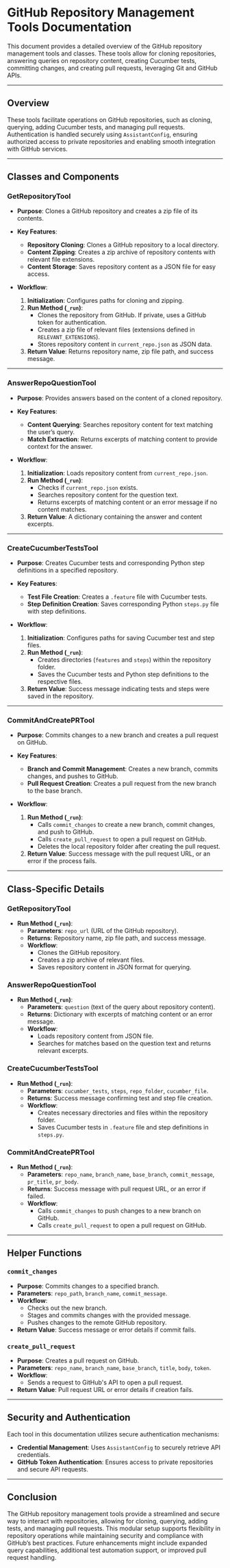 # GitHub Repository Management Tools Documentation

This document provides a detailed overview of the GitHub repository management tools and classes. These tools allow for cloning repositories, answering queries on repository content, creating Cucumber tests, committing changes, and creating pull requests, leveraging Git and GitHub APIs.

---

## Overview

These tools facilitate operations on GitHub repositories, such as cloning, querying, adding Cucumber tests, and managing pull requests. Authentication is handled securely using `AssistantConfig`, ensuring authorized access to private repositories and enabling smooth integration with GitHub services.

---

## Classes and Components

### GetRepositoryTool

- **Purpose**: Clones a GitHub repository and creates a zip file of its contents.

- **Key Features**:
  - **Repository Cloning**: Clones a GitHub repository to a local directory.
  - **Content Zipping**: Creates a zip archive of repository contents with relevant file extensions.
  - **Content Storage**: Saves repository content as a JSON file for easy access.

- **Workflow**:
  1. **Initialization**: Configures paths for cloning and zipping.
  2. **Run Method (`_run`)**:
     - Clones the repository from GitHub. If private, uses a GitHub token for authentication.
     - Creates a zip file of relevant files (extensions defined in `RELEVANT_EXTENSIONS`).
     - Stores repository content in `current_repo.json` as JSON data.
  3. **Return Value**: Returns repository name, zip file path, and success message.

---

### AnswerRepoQuestionTool

- **Purpose**: Provides answers based on the content of a cloned repository.

- **Key Features**:
  - **Content Querying**: Searches repository content for text matching the user’s query.
  - **Match Extraction**: Returns excerpts of matching content to provide context for the answer.

- **Workflow**:
  1. **Initialization**: Loads repository content from `current_repo.json`.
  2. **Run Method (`_run`)**:
     - Checks if `current_repo.json` exists.
     - Searches repository content for the question text.
     - Returns excerpts of matching content or an error message if no content matches.
  3. **Return Value**: A dictionary containing the answer and content excerpts.

---

### CreateCucumberTestsTool

- **Purpose**: Creates Cucumber tests and corresponding Python step definitions in a specified repository.

- **Key Features**:
  - **Test File Creation**: Creates a `.feature` file with Cucumber tests.
  - **Step Definition Creation**: Saves corresponding Python `steps.py` file with step definitions.

- **Workflow**:
  1. **Initialization**: Configures paths for saving Cucumber test and step files.
  2. **Run Method (`_run`)**:
     - Creates directories (`features` and `steps`) within the repository folder.
     - Saves the Cucumber tests and Python step definitions to the respective files.
  3. **Return Value**: Success message indicating tests and steps were saved in the repository.

---

### CommitAndCreatePRTool

- **Purpose**: Commits changes to a new branch and creates a pull request on GitHub.

- **Key Features**:
  - **Branch and Commit Management**: Creates a new branch, commits changes, and pushes to GitHub.
  - **Pull Request Creation**: Creates a pull request from the new branch to the base branch.

- **Workflow**:
  1. **Run Method (`_run`)**:
     - Calls `commit_changes` to create a new branch, commit changes, and push to GitHub.
     - Calls `create_pull_request` to open a pull request on GitHub.
     - Deletes the local repository folder after creating the pull request.
  2. **Return Value**: Success message with the pull request URL, or an error if the process fails.

---

## Class-Specific Details

### GetRepositoryTool

- **Run Method (`_run`)**:
  - **Parameters**: `repo_url` (URL of the GitHub repository).
  - **Returns**: Repository name, zip file path, and success message.
  - **Workflow**:
    - Clones the GitHub repository.
    - Creates a zip archive of relevant files.
    - Saves repository content in JSON format for querying.

### AnswerRepoQuestionTool

- **Run Method (`_run`)**:
  - **Parameters**: `question` (text of the query about repository content).
  - **Returns**: Dictionary with excerpts of matching content or an error message.
  - **Workflow**:
    - Loads repository content from JSON file.
    - Searches for matches based on the question text and returns relevant excerpts.

### CreateCucumberTestsTool

- **Run Method (`_run`)**:
  - **Parameters**: `cucumber_tests`, `steps`, `repo_folder`, `cucumber_file`.
  - **Returns**: Success message confirming test and step file creation.
  - **Workflow**:
    - Creates necessary directories and files within the repository folder.
    - Saves Cucumber tests in `.feature` file and step definitions in `steps.py`.

### CommitAndCreatePRTool

- **Run Method (`_run`)**:
  - **Parameters**: `repo_name`, `branch_name`, `base_branch`, `commit_message`, `pr_title`, `pr_body`.
  - **Returns**: Success message with pull request URL, or an error if failed.
  - **Workflow**:
    - Calls `commit_changes` to push changes to a new branch on GitHub.
    - Calls `create_pull_request` to open a pull request on GitHub.

---

## Helper Functions

### `commit_changes`

- **Purpose**: Commits changes to a specified branch.
- **Parameters**: `repo_path`, `branch_name`, `commit_message`.
- **Workflow**:
  - Checks out the new branch.
  - Stages and commits changes with the provided message.
  - Pushes changes to the remote GitHub repository.
- **Return Value**: Success message or error details if commit fails.

### `create_pull_request`

- **Purpose**: Creates a pull request on GitHub.
- **Parameters**: `repo_name`, `branch_name`, `base_branch`, `title`, `body`, `token`.
- **Workflow**:
  - Sends a request to GitHub's API to open a pull request.
- **Return Value**: Pull request URL or error details if creation fails.

---

## Security and Authentication

Each tool in this documentation utilizes secure authentication mechanisms:

- **Credential Management**: Uses `AssistantConfig` to securely retrieve API credentials.
- **GitHub Token Authentication**: Ensures access to private repositories and secure API requests.

---

## Conclusion

The GitHub repository management tools provide a streamlined and secure way to interact with repositories, allowing for cloning, querying, adding tests, and managing pull requests. This modular setup supports flexibility in repository operations while maintaining security and compliance with GitHub’s best practices. Future enhancements might include expanded query capabilities, additional test automation support, or improved pull request handling.
